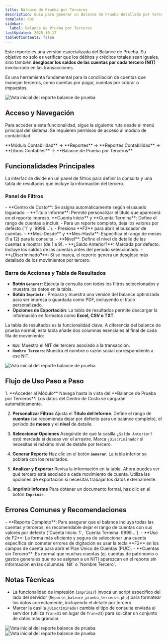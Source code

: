 ```yaml
---
title: Balance de Prueba por Terceros
description: Guía para generar un Balance de Prueba detallado por tercero (NIT), permitiendo verificar saldos contables y conciliar cuentas a nivel de entidad.
template: doc
sidebar:
  label: Balance de Prueba por Terceros
lastUpdated: 2025-10-17
tableOfContents: false
---
```



Este reporte es una versión especializada del Balance de Prueba. Su objetivo no solo es verificar que los débitos y créditos totales sean iguales, sino también **desglosar los saldos de las cuentas por cada tercero (NIT)** involucrado en las transacciones.

Es una herramienta fundamental para la conciliación de cuentas que manejan terceros, como cuentas por pagar, cuentas por cobrar o impuestos.

![Vsta inicial del reporte balance de prueba](@assets/guias_usuarios/contabilidad/reportes/BalancePruebaPorTerceros/reportes_balance_prueba_01.png)

## Acceso y Navegación

Para acceder a esta funcionalidad, sigue la siguiente ruta desde el menú principal del sistema. Se requieren permisos de acceso al módulo de contabilidad.

<Aside type="note" title="Ruta de Navegación">
  **Módulo Contabilidad** → **Reportes** → **Reportes Contabilidad** → **Libros Contables** → **Balance de Prueba por Terceros**
</Aside>

## Funcionalidades Principales

La interfaz se divide en un panel de filtros para definir la consulta y una tabla de resultados que incluye la información del tercero.

### Panel de Filtros

<CardGrid>
    <Card title="Datos Generales" icon="building">
        - **Centro de Costo**: Se asigna automáticamente según el usuario logueado.
        - **Título Informe**: Permite personalizar el título que aparecerá en el reporte impreso.
    </Card>
    <Card title="Rango de Cuentas" icon="document">
        **Cuenta Inicio** y **Cuenta Termina**: Define el rango de cuentas a incluir.
        - Para un reporte completo, deja los valores por defecto (`1` y `9999...`).
        - Presiona **F2** para abrir el buscador de cuentas.
    </Card>
    <Card title="Período y Nivel" icon="calendar">
        - **Mes-Desde** y **Mes-Hasta**: Especifica el rango de meses (1 a 12) para la consulta.
        - **Nivel**: Define el nivel de detalle de las cuentas a mostrar (de 1 a 9).
    </Card>
    <Card title="Opciones Adicionales" icon="check-circle">
        - **¿Saldo Anterior?**: Marcada por defecto. Incluye los saldos de las cuentas antes del período seleccionado.
        - **¿Discriminado?**: Si se marca, el reporte genera un desglose más detallado de los movimientos por tercero.
    </Card>
</CardGrid>

### Barra de Acciones y Tabla de Resultados

-   **Botón `Generar`**: Ejecuta la consulta con todos los filtros seleccionados y muestra los datos en la tabla.
-   **Botón `Imprimir`** <i class="fa fa-print"></i>: Prepara y muestra una versión del balance optimizada para ser impresa o guardada como PDF, incluyendo el título personalizado.
-   **Opciones de Exportación**: La tabla de resultados permite descargar la información en formatos como **Excel, CSV o TXT**.

La tabla de resultados es la funcionalidad clave. A diferencia del balance de prueba normal, esta tabla añade dos columnas esenciales al final de cada fila de movimiento:

-   **`Nit`**: Muestra el NIT del tercero asociado a la transacción.
-   **`Nombre Tercero`**: Muestra el nombre o razón social correspondiente a ese NIT.

![Vsta inicial del reporte balance de prueba](@assets/guias_usuarios/contabilidad/reportes/BalancePruebaPorTerceros/reportes_balance_prueba_02.png)

## Flujo de Uso Paso a Paso

<Steps>
1.  **Acceder al Módulo**
    Navega hasta la vista del **Balance de Prueba por Terceros**. Los datos del Centro de Costo se cargarán automáticamente.

2.  **Personalizar Filtros**
    Ajusta el **Título del Informe**. Define el rango de **cuentas** (se recomienda dejar por defecto para un balance completo), el período de **meses** y el **nivel** de detalle.

3.  **Seleccionar Opciones**
    Asegúrate de que la casilla `¿Saldo Anterior?` esté marcada si deseas ver el arrastre. Marca `¿Discriminado?` si necesitas el máximo nivel de detalle por tercero.

4.  **Generar Reporte**
    Haz clic en el botón **`Generar`**. La tabla inferior se poblará con los resultados.

5.  **Analizar y Exportar**
    Revisa la información en la tabla. Ahora puedes ver qué tercero está asociado a cada movimiento de cuenta. Utiliza las opciones de exportación si necesitas trabajar los datos externamente.

6.  **Imprimir Informe**
    Para obtener un documento formal, haz clic en el botón **`Imprimir`**.
</Steps>

## Errores Comunes y Recomendaciones

<Aside type="caution" title="Puntos a Considerar">
-   **Reporte Completo**: Para asegurar que el balance incluya todas las cuentas y terceros, es recomendable dejar el rango de cuentas con sus valores por defecto (`Cuenta Inicio: 1`, `Cuenta Termina: 9999...`).
-   **Uso de F2**: La forma más eficiente y segura de seleccionar una cuenta específica sin cometer errores de digitación es usar la tecla **F2** en los campos de cuenta para abrir el Plan Único de Cuentas (PUC).
-   **Cuentas sin Tercero**: Es normal que muchas cuentas (ej. cuentas de patrimonio o gastos generales que no se asignan a un NIT) aparezcan en el reporte sin información en las columnas `Nit` o `Nombre Tercero`.
</Aside>

## Notas Técnicas

-   La funcionalidad de impresión (`Imprimir`) invoca un script específico del lado del servidor (`Reporte_balance_prueba_terceros.php`) para formatear los datos correctamente, incluyendo el detalle por tercero.
-   Marcar la casilla `¿Discriminado?` cambia el tipo de consulta enviada al servidor (utiliza `Tran=31` en lugar de `Tran=23`) para solicitar un conjunto de datos más granular.

![Vsta inicial del reporte balance de prueba](@assets/guias_usuarios/contabilidad/reportes/BalancePruebaPorTerceros/reportes_balance_prueba_03.png)
![Vsta inicial del reporte balance de prueba](@assets/guias_usuarios/contabilidad/reportes/BalancePruebaPorTerceros/reportes_balance_prueba_04.png)